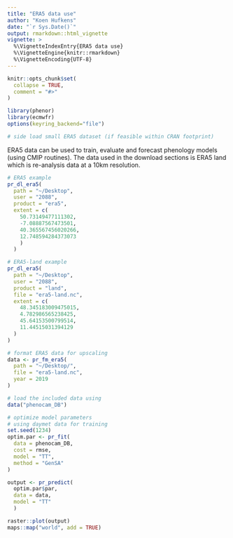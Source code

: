```yaml
---
title: "ERA5 data use"
author: "Koen Hufkens"
date: "`r Sys.Date()`"
output: rmarkdown::html_vignette
vignette: >
  %\VignetteIndexEntry{ERA5 data use}
  %\VignetteEngine{knitr::rmarkdown}
  %\VignetteEncoding{UTF-8}
---
```


```r
knitr::opts_chunk$set(
  collapse = TRUE,
  comment = "#>"
)

library(phenor)
library(ecmwfr)
options(keyring_backend="file")

# side load small ERA5 dataset (if feasible within CRAN footprint)
```

ERA5 data can be used to train, evaluate and forecast phenology models (using CMIP routines). The data used in the download sections is ERA5 land which is re-analysis data at a 10km resolution.

```r
# ERA5 example
pr_dl_era5(
  path = "~/Desktop",
  user = "2088",
  product = "era5",
  extent = c(
    50.73149477111302,
    -7.08887567473501,
    40.365567456020266,
    12.748594284373073
    )
  )

# ERA5-land example
pr_dl_era5(
  path = "~/Desktop",
  user = "2088",
  product = "land",
  file = "era5-land.nc",
  extent = c(
    48.345183009475015,
    4.782986565238425,
    45.64153500799514,
    11.44515031394129
  )
)
```


```r
# format ERA5 data for upscaling
data <- pr_fm_era5(
  path = "~/Desktop/",
  file = "era5-land.nc",
  year = 2019
)
```

```r
# load the included data using
data("phenocam_DB")

# optimize model parameters
# using daymet data for training
set.seed(1234)
optim.par <- pr_fit(
  data = phenocam_DB,
  cost = rmse,
  model = "TT",
  method = "GenSA"
)

output <- pr_predict(
  optim.par$par,
  data = data,
  model = "TT"
  )

raster::plot(output)
maps::map("world", add = TRUE)
```




